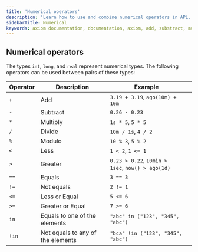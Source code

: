```yaml
---
title: 'Numerical operators'
description: 'Learn how to use and combine numerical operators in APL.'
sidebarTitle: Numerical
keywords: axiom documentation, documentation, axiom, add, substract, multiply, divide, modulo, less, greater, equals, not equals, less or equal
---
```


## Numerical operators

The types `int`, `long`, and `real` represent numerical types. The following operators can be used between pairs of these types:

| **Operator** | **Description**                   | **Example**                                      |     |
| ------------ | --------------------------------- | ------------------------------------------------ | --- |
| `+`          | Add                               | `3.19 + 3.19`, `ago(10m) + 10m`                  |
| `-`          | Subtract                          | `0.26 - 0.23`                                    |
| `*`          | Multiply                          | `1s * 5`, `5 * 5`                                |
| `/`          | Divide                            | `10m / 1s`, `4 / 2`                              |
| `%`          | Modulo                            | `10 % 3`, `5 % 2`                                |
| `<`          | Less                              | `1 < 2`, `1 <= 1`                                |
| `>`          | Greater                           | `0.23 > 0.22`, `10min > 1sec`, `now() > ago(1d)` |
| `==`         | Equals                            | `3 == 3`                                         |
| `!=`         | Not equals                        | `2 != 1`                                         |
| `<=`         | Less or Equal                     | `5 <= 6`                                         |
| `>=`         | Greater or Equal                  | `7 >= 6`                                         |
| `in`         | Equals to one of the elements     | `"abc" in ("123", "345", "abc")`                 |
| `!in`        | Not equals to any of the elements | `"bca" !in ("123", "345", "abc")`                |
